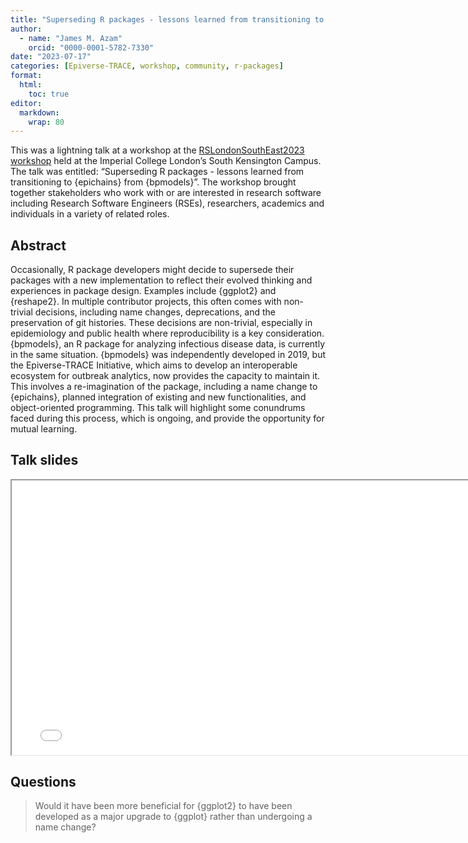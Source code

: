 ```yaml
---
title: "Superseding R packages - lessons learned from transitioning to {epichains} from {bpmodels}"
author: 
  - name: "James M. Azam"
    orcid: "0000-0001-5782-7330"
date: "2023-07-17"
categories: [Epiverse-TRACE, workshop, community, r-packages]
format:
  html: 
    toc: true
editor: 
  markdown: 
    wrap: 80
---
```


This was a lightning talk at a workshop at the [RSLondonSouthEast2023 workshop](https://rslondon.ac.uk/rslondonsoutheast2023/) held at the Imperial
College London's South Kensington Campus. The talk was entitled: "Superseding R packages - lessons learned from transitioning to \{epichains\} from \{bpmodels\}".
The workshop brought together stakeholders who work with or are interested in research software including Research Software Engineers (RSEs), researchers, academics and individuals in a variety of related roles. 

## Abstract

Occasionally, R package developers might decide to supersede their packages with a new implementation to reflect their evolved thinking and experiences in package design. Examples include {ggplot2} and {reshape2}. In multiple contributor projects, this often comes with non-trivial decisions, including name changes, deprecations, and the preservation of git histories. These decisions are non-trivial, especially in epidemiology and public health where reproducibility is a key consideration. {bpmodels}, an R package for analyzing infectious disease data, is currently in the same situation. {bpmodels} was independently developed in 2019, but the Epiverse-TRACE Initiative, which aims to develop an interoperable ecosystem for outbreak analytics, now provides the capacity to maintain it. This involves a re-imagination of the package, including a name change to {epichains}, planned integration of existing and new functionalities, and object-oriented programming. This talk will highlight some conundrums faced during this process, which is ongoing, and provide the opportunity for mutual learning.

## Talk slides

```{=html}
<iframe width="780" height="438.75" src="RSLondonSE_workshop_2023.pdf" title="James Azam presentation at RSLondonSouthEast, July 2023"></iframe>
```

## Questions

> Would it have been more beneficial for {ggplot2} to have been developed as a major upgrade to {ggplot} rather than undergoing a name change?
